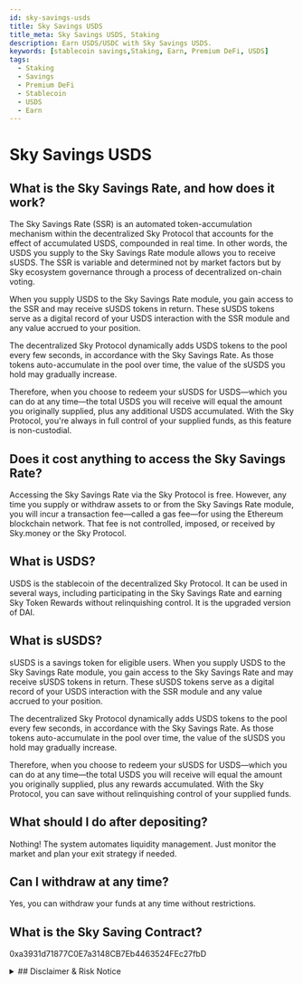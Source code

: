 ```yaml
---
id: sky-savings-usds
title: Sky Savings USDS
title_meta: Sky Savings USDS, Staking
description: Earn USDS/USDC with Sky Savings USDS.
keywords: [stablecoin savings,Staking, Earn, Premium DeFi, USDS]
tags:
  - Staking
  - Savings
  - Premium DeFi
  - Stablecoin
  - USDS 
  - Earn
---
```

# Sky Savings USDS

## What is the Sky Savings Rate, and how does it work?

The Sky Savings Rate (SSR) is an automated token-accumulation mechanism within the decentralized Sky Protocol that accounts for the effect of accumulated USDS, compounded in real time. In other words, the USDS you supply to the Sky Savings Rate module allows you to receive sUSDS. The SSR is variable and determined not by market factors but by Sky ecosystem governance through a process of decentralized on-chain voting.

When you supply USDS to the Sky Savings Rate module, you gain access to the SSR and may receive sUSDS tokens in return. These sUSDS tokens serve as a digital record of your USDS interaction with the SSR module and any value accrued to your position.

The decentralized Sky Protocol dynamically adds USDS tokens to the pool every few seconds, in accordance with the Sky Savings Rate. As those tokens auto-accumulate in the pool over time, the value of the sUSDS you hold may gradually increase.

Therefore, when you choose to redeem your sUSDS for USDS—which you can do at any time—the total USDS you will receive will equal the amount you originally supplied, plus any additional USDS accumulated. With the Sky Protocol, you're always in full control of your supplied funds, as this feature is non-custodial.

## Does it cost anything to access the Sky Savings Rate?

Accessing the Sky Savings Rate via the Sky Protocol is free. However, any time you supply or withdraw assets to or from the Sky Savings Rate module, you will incur a transaction fee—called a gas fee—for using the Ethereum blockchain network. That fee is not controlled, imposed, or received by Sky.money or the Sky Protocol.

## What is USDS?

USDS is the stablecoin of the decentralized Sky Protocol. It can be used in several ways, including participating in the Sky Savings Rate and earning Sky Token Rewards without relinquishing control. It is the upgraded version of DAI.

## What is sUSDS?

sUSDS is a savings token for eligible users. When you supply USDS to the Sky Savings Rate module, you gain access to the Sky Savings Rate and may receive sUSDS tokens in return. These sUSDS tokens serve as a digital record of your USDS interaction with the SSR module and any value accrued to your position.

The decentralized Sky Protocol dynamically adds USDS tokens to the pool every few seconds, in accordance with the Sky Savings Rate. As those tokens auto-accumulate in the pool over time, the value of the sUSDS you hold may gradually increase.

Therefore, when you choose to redeem your sUSDS for USDS—which you can do at any time—the total USDS you will receive will equal the amount you originally supplied, plus any rewards accumulated. With the Sky Protocol, you can save without relinquishing control of your supplied funds.

## What should I do after depositing?

Nothing! The system automates liquidity management. Just monitor the market and plan your exit strategy if needed.

## Can I withdraw at any time?

Yes, you can withdraw your funds at any time without restrictions.

## What is the Sky Saving Contract?

0xa3931d71877C0E7a3148CB7Eb4463524FEc27fbD


<details >
<summary>
## Disclaimer & Risk Notice
</summary>
Helixbox solely provides a user interface and does not control any contracts, assets, or protocol functions from third-party DeFi Protocols. This premium DeFi product’s smart contract operations and asset management are exclusively governed by Sky Protocol, and the risks associated with its use are inherent.

### User Interface Risks
User interface risks refer to the potential for users to misunderstand or misuse the Helixbox interface, leading to unintended actions or transactions. Helixbox is complex, involving multiple interconnected components and possible interactions. There is a risk that users may:
- Misinterpret information displayed on the App.
- Click incorrect buttons, resulting in unintended transactions.
- Fail to understand the full implications of their actions, which may lead to financial losses.

Helixbox is not an investment advisor. The information provided is for educational purposes only and should not be considered financial advice. Before making any investment decisions, please conduct your own research and consult a professional financial advisor.

By participating, you acknowledge that this investment carries inherent risks and involves engagement with the Sky Savings Rate and the Sky Protocol. For a detailed breakdown of potential risks, please review:
- [🔗 Skybase International User Risk](https://docs.sky.money/user-risks)

</details>